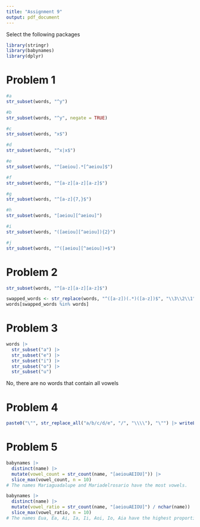 ```yaml
---
title: "Assignment 9"
output: pdf_document
---
```


Select the following packages
```r
library(stringr)
library(babynames)
library(dplyr)
```

# Problem 1
```r
#a
str_subset(words, "^y")

#b
str_subset(words, "^y", negate = TRUE)

#c
str_subset(words, "x$")

#d
str_subset(words, "^x|x$")

#e
str_subset(words, "^[aeiou].*[^aeiou]$")

#f
str_subset(words, "^[a-z][a-z][a-z]$")

#g
str_subset(words, "^[a-z]{7,}$")

#h
str_subset(words, "[aeiou][^aeiou]")

#i
str_subset(words, "([aeiou][^aeiou]){2}")

#j
str_subset(words, "^([aeiou][^aeiou])+$")
```

# Problem 2
```r
str_subset(words, "^[a-z][a-z][a-z]$")

swapped_words <- str_replace(words, "^([a-z])(.*)([a-z])$", "\\3\\2\\1")
words[swapped_words %in% words]
```

# Problem 3
```r
words |> 
  str_subset("a") |> 
  str_subset("e") |> 
  str_subset("i") |> 
  str_subset("o") |> 
  str_subset("u")
```
No, there are no words that contain all vowels

# Problem 4
```r
paste0("\"", str_replace_all("a/b/c/d/e", "/", "\\\\"), "\"") |> writeLines()
```

# Problem 5
```r
babynames |>
  distinct(name) |>
  mutate(vowel_count = str_count(name, "[aeiouAEIOU]")) |>
  slice_max(vowel_count, n = 10)
# The names Mariaguadalupe and Mariadelrosario have the most vowels.

babynames |>
  distinct(name) |>
  mutate(vowel_ratio = str_count(name, "[aeiouAEIOU]") / nchar(name)) |>
  slice_max(vowel_ratio, n = 10)
# The names Eua, Ea, Ai, Ia, Ii, Aoi, Io, Aia have the highest proportion of vowels.
```